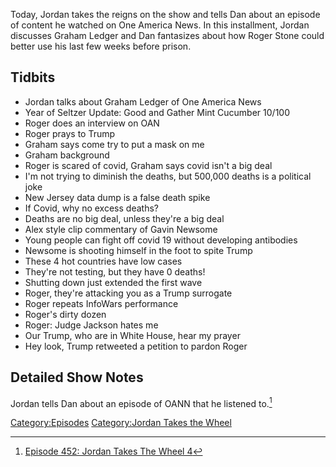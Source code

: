 {{DEFAULTSORT:
    #_EPISODE_0452:Jordan Takes The Wheel 4
}}{{Episode
    | title           = Jordan Takes The Wheel 4
    | caption         = Listen to this episode on [https://knowledgefight.libsyn.com/452-jordan-takes-the-wheel-4 Libsyn] [https://open.spotify.com/episode/4Thtflj3QgrRIBeauWngON Spotify]
    | episodeNumber   = 452
    | length          = 01:27:09
    | airDate         = July 3, 2020
    | coverageDate    = July 1, 2020
    | episodeType     = [[:Category:Jordan Takes the Wheel|Jordan Takes the Wheel]]
    | appearance      = [[Graham Ledger]], [[Roger Stone]], [[Gavin Newsom]]
    | beverage        = Good and Gather Mint Cucumber
    | oocDrop         = It would be handy if Roger Stone died in a prison
    | previousEpisode = [[451: June 29-30, 2020]]
    | nextEpisode     = [[453: July 2, 2020]]
}}

{{Stub}}

Today, Jordan takes the reigns on the show and tells Dan about an episode of content he watched on One America News. In this installment, Jordan discusses Graham Ledger and Dan fantasizes about how Roger Stone could better use his last few weeks before prison.

==Tidbits==

*Jordan talks about Graham Ledger of One America News
*Year of Seltzer Update: Good and Gather Mint Cucumber 10/100
*Roger does an interview on OAN
*Roger prays to Trump
*Graham says come try to put a mask on me
*Graham background
*Roger is scared of covid, Graham says covid isn't a big deal
*I'm not trying to diminish the deaths, but 500,000 deaths is a political joke
*New Jersey data dump is a false death spike
*If Covid, why no excess deaths?
*Deaths are no big deal, unless they're a big deal
*Alex style clip commentary of Gavin Newsome
*Young people can fight off covid 19 without developing antibodies
*Newsome is shooting himself in the foot to spite Trump
*These 4 hot countries have low cases
*They're not testing, but they have 0 deaths!
*Shutting down just extended the first wave
*Roger, they're attacking you as a Trump surrogate
*Roger repeats InfoWars performance
*Roger's dirty dozen
*Roger: Judge Jackson hates me
*Our Trump, who are in White House, hear my prayer
*Hey look, Trump retweeted a petition to pardon Roger

==Detailed Show Notes==

Jordan tells Dan about an episode of OANN that he listened to.<ref>[https://knowledgefight.com/research/2020/7/19/episode-452-jordan-takes-the-wheel-4 Episode 452: Jordan Takes The Wheel 4]</ref>

[[Category:Episodes]]
[[Category:Jordan Takes the Wheel]]
